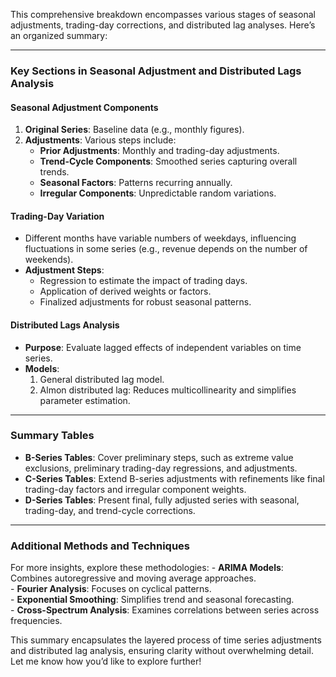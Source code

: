 This comprehensive breakdown encompasses various stages of seasonal adjustments, trading-day corrections, and distributed lag analyses. Here's an organized summary:

---

### Key Sections in Seasonal Adjustment and Distributed Lags Analysis

#### Seasonal Adjustment Components
1. **Original Series**: Baseline data (e.g., monthly figures).
2. **Adjustments**: Various steps include:
   - **Prior Adjustments**: Monthly and trading-day adjustments.
   - **Trend-Cycle Components**: Smoothed series capturing overall trends.
   - **Seasonal Factors**: Patterns recurring annually.
   - **Irregular Components**: Unpredictable random variations.

#### Trading-Day Variation
- Different months have variable numbers of weekdays, influencing fluctuations in some series (e.g., revenue depends on the number of weekends).  
- **Adjustment Steps**:
  - Regression to estimate the impact of trading days.
  - Application of derived weights or factors.
  - Finalized adjustments for robust seasonal patterns.

#### Distributed Lags Analysis
- **Purpose**: Evaluate lagged effects of independent variables on time series.
- **Models**:
  1. General distributed lag model.
  2. Almon distributed lag: Reduces multicollinearity and simplifies parameter estimation.

---

### Summary Tables
- **B-Series Tables**:
  Cover preliminary steps, such as extreme value exclusions, preliminary trading-day regressions, and adjustments.
- **C-Series Tables**:
  Extend B-series adjustments with refinements like final trading-day factors and irregular component weights.
- **D-Series Tables**:
  Present final, fully adjusted series with seasonal, trading-day, and trend-cycle corrections.

---

### Additional Methods and Techniques
For more insights, explore these methodologies:
- **ARIMA Models**: Combines autoregressive and moving average approaches.  
- **Fourier Analysis**: Focuses on cyclical patterns.  
- **Exponential Smoothing**: Simplifies trend and seasonal forecasting.  
- **Cross-Spectrum Analysis**: Examines correlations between series across frequencies.  

This summary encapsulates the layered process of time series adjustments and distributed lag analysis, ensuring clarity without overwhelming detail. Let me know how you'd like to explore further!
